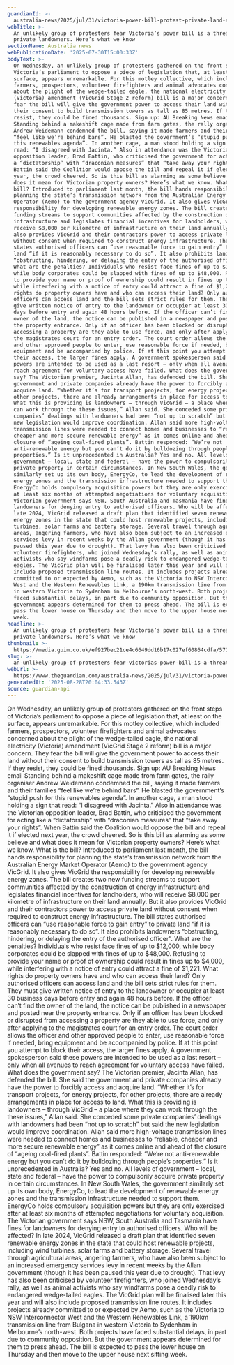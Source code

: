 ```yaml
---
guardianId: >-
  australia-news/2025/jul/31/victoria-power-bill-protest-private-land-electricity-transmission-towers-what-we-know
webTitle: >-
  An unlikely group of protesters fear Victoria’s power bill is a threat to
  private landowners. Here’s what we know
sectionName: Australia news
webPublicationDate: '2025-07-30T15:00:33Z'
bodyText: >-
  On Wednesday, an unlikely group of protesters gathered on the front steps of
  Victoria’s parliament to oppose a piece of legislation that, at least on the
  surface, appears unremarkable. For this motley collective, which included
  farmers, prospectors, volunteer firefighters and animal advocates concerned
  about the plight of the wedge-tailed eagle, the national electricity
  (Victoria) amendment (VicGrid Stage 2 reform) bill is a major concern. They
  fear the bill will give the government power to access their land without
  their consent to build transmission towers as tall as 85 metres. If they
  resist, they could be fined thousands. Sign up: AU Breaking News email
  Standing behind a makeshift cage made from farm gates, the rally organiser
  Andrew Weidemann condemned the bill, saying it made farmers and their families
  “feel like we’re behind bars”. He blasted the government’s “stupid push for
  this renewables agenda”. In another cage, a man stood holding a sign that
  read: “I disagreed with Jacinta.” Also in attendance was the Victorian
  opposition leader, Brad Battin, who criticised the government for acting like
  a “dictatorship” with “draconian measures” that “take away your rights”. When
  Battin said the Coalition would oppose the bill and repeal it if elected next
  year, the crowd cheered. So is this bill as alarming as some believe and what
  does it mean for Victorian property owners? Here’s what we know. What is the
  bill? Introduced to parliament last month, the bill hands responsibility for
  planning the state’s transmission network from the Australian Energy Market
  Operator (Aemo) to the government agency VicGrid. It also gives VicGrid the
  responsibility for developing renewable energy zones. The bill creates two new
  funding streams to support communities affected by the construction of energy
  infrastructure and legislates financial incentives for landholders, who will
  receive $8,000 per kilometre of infrastructure on their land annually. But it
  also provides VicGrid and their contractors power to access private land
  without consent when required to construct energy infrastructure. The bill
  states authorised officers can “use reasonable force to gain entry” to private
  land “if it is reasonably necessary to do so”. It also prohibits landowners
  “obstructing, hindering, or delaying the entry of the authorised officer”.
  What are the penalties? Individuals who resist face fines of up to $12,000,
  while body corporates could be slapped with fines of up to $48,000. Refusing
  to provide your name or proof of ownership could result in fines up to $4,000,
  while interfering with a notice of entry could attract a fine of $1,221. What
  rights do property owners have and who can access their land? Only authorised
  officers can access land and the bill sets strict rules for them. They must
  give written notice of entry to the landowner or occupier at least 30 business
  days before entry and again 48 hours before. If the officer can’t find the
  owner of the land, the notice can be published in a newspaper and posted near
  the property entrance. Only if an officer has been blocked or disrupted from
  accessing a property are they able to use force, and only after applying to
  the magistrates court for an entry order. The court order allows the officer
  and other approved people to enter, use reasonable force if needed, bring
  equipment and be accompanied by police. If at this point you attempt to block
  their access, the larger fines apply. A government spokesperson said these
  powers are intended to be used as a last resort – only when all avenues to
  reach agreement for voluntary access have failed. What does the government
  say? The Victorian premier, Jacinta Allan, has defended the bill. She said the
  government and private companies already have the power to forcibly access and
  acquire land. “Whether it’s for transport projects, for energy projects, for
  other projects, there are already arrangements in place for access to land.
  What this is providing is landowners – through VicGrid – a place where they
  can work through the these issues,” Allan said. She conceded some private
  companies’ dealings with landowners had been “not up to scratch” but said the
  new legislation would improve coordination. Allan said more high-voltage
  transmission lines were needed to connect homes and businesses to “reliable,
  cheaper and more secure renewable energy” as it comes online and ahead of the
  closure of “ageing coal-fired plants”. Battin responded: “We’re not
  anti-renewable energy but you can’t do it by bulldozing through people’s
  properties.” Is it unprecedented in Australia? Yes and no. All levels of
  government – local, state and federal – have the power to compulsorily acquire
  private property in certain circumstances. In New South Wales, the government
  similarly set up its own body, EnergyCo, to lead the development of renewable
  energy zones and the transmission infrastructure needed to support them.
  EnergyCo holds compulsory acquisition powers but they are only exercised after
  at least six months of attempted negotiations for voluntary acquisition. The
  Victorian government says NSW, South Australia and Tasmania have fines for
  landowners for denying entry to authorised officers. Who will be affected? In
  late 2024, VicGrid released a draft plan that identified seven renewable
  energy zones in the state that could host renewable projects, including wind
  turbines, solar farms and battery storage. Several travel through agricultural
  areas, angering farmers, who have also been subject to an increased emergency
  services levy in recent weeks by the Allan government (though it has been
  paused this year due to drought). That levy has also been criticised by
  volunteer firefighters, who joined Wednesday’s rally, as well as animal
  activists who say windfarms pose a deadly risk to endangered wedge-tailed
  eagles. The VicGrid plan will be finalised later this year and will also
  include proposed transmission line routes. It includes projects already
  committed to or expected by Aemo, such as the Victoria to NSW Interconnector
  West and the Western Renewables Link, a 190km transmission line from Bulgana
  in western Victoria to Sydenham in Melbourne’s north-west. Both projects have
  faced substantial delays, in part due to community opposition. But the
  government appears determined for them to press ahead. The bill is expected to
  pass the lower house on Thursday and then move to the upper house next sitting
  week.
headline: >-
  An unlikely group of protesters fear Victoria’s power bill is a threat to
  private landowners. Here’s what we know
thumbnail: >-
  https://media.guim.co.uk/ef927bec21ce4c6649dd16b17c027ef60864cdfa/571_0_6713_5370/500.jpg
slug: >-
  an-unlikely-group-of-protesters-fear-victorias-power-bill-is-a-threat-to-private-landowners-heres-what-we-know
webUrl: >-
  https://www.theguardian.com/australia-news/2025/jul/31/victoria-power-bill-protest-private-land-electricity-transmission-towers-what-we-know
generatedAt: '2025-08-28T20:04:33.543Z'
source: guardian-api
---
```

On Wednesday, an unlikely group of protesters gathered on the front steps of Victoria’s parliament to oppose a piece of legislation that, at least on the surface, appears unremarkable. For this motley collective, which included farmers, prospectors, volunteer firefighters and animal advocates concerned about the plight of the wedge-tailed eagle, the national electricity (Victoria) amendment (VicGrid Stage 2 reform) bill is a major concern. They fear the bill will give the government power to access their land without their consent to build transmission towers as tall as 85 metres. If they resist, they could be fined thousands. Sign up: AU Breaking News email Standing behind a makeshift cage made from farm gates, the rally organiser Andrew Weidemann condemned the bill, saying it made farmers and their families “feel like we’re behind bars”. He blasted the government’s “stupid push for this renewables agenda”. In another cage, a man stood holding a sign that read: “I disagreed with Jacinta.” Also in attendance was the Victorian opposition leader, Brad Battin, who criticised the government for acting like a “dictatorship” with “draconian measures” that “take away your rights”. When Battin said the Coalition would oppose the bill and repeal it if elected next year, the crowd cheered. So is this bill as alarming as some believe and what does it mean for Victorian property owners? Here’s what we know. What is the bill? Introduced to parliament last month, the bill hands responsibility for planning the state’s transmission network from the Australian Energy Market Operator (Aemo) to the government agency VicGrid. It also gives VicGrid the responsibility for developing renewable energy zones. The bill creates two new funding streams to support communities affected by the construction of energy infrastructure and legislates financial incentives for landholders, who will receive $8,000 per kilometre of infrastructure on their land annually. But it also provides VicGrid and their contractors power to access private land without consent when required to construct energy infrastructure. The bill states authorised officers can “use reasonable force to gain entry” to private land “if it is reasonably necessary to do so”. It also prohibits landowners “obstructing, hindering, or delaying the entry of the authorised officer”. What are the penalties? Individuals who resist face fines of up to $12,000, while body corporates could be slapped with fines of up to $48,000. Refusing to provide your name or proof of ownership could result in fines up to $4,000, while interfering with a notice of entry could attract a fine of $1,221. What rights do property owners have and who can access their land? Only authorised officers can access land and the bill sets strict rules for them. They must give written notice of entry to the landowner or occupier at least 30 business days before entry and again 48 hours before. If the officer can’t find the owner of the land, the notice can be published in a newspaper and posted near the property entrance. Only if an officer has been blocked or disrupted from accessing a property are they able to use force, and only after applying to the magistrates court for an entry order. The court order allows the officer and other approved people to enter, use reasonable force if needed, bring equipment and be accompanied by police. If at this point you attempt to block their access, the larger fines apply. A government spokesperson said these powers are intended to be used as a last resort – only when all avenues to reach agreement for voluntary access have failed. What does the government say? The Victorian premier, Jacinta Allan, has defended the bill. She said the government and private companies already have the power to forcibly access and acquire land. “Whether it’s for transport projects, for energy projects, for other projects, there are already arrangements in place for access to land. What this is providing is landowners – through VicGrid – a place where they can work through the these issues,” Allan said. She conceded some private companies’ dealings with landowners had been “not up to scratch” but said the new legislation would improve coordination. Allan said more high-voltage transmission lines were needed to connect homes and businesses to “reliable, cheaper and more secure renewable energy” as it comes online and ahead of the closure of “ageing coal-fired plants”. Battin responded: “We’re not anti-renewable energy but you can’t do it by bulldozing through people’s properties.” Is it unprecedented in Australia? Yes and no. All levels of government – local, state and federal – have the power to compulsorily acquire private property in certain circumstances. In New South Wales, the government similarly set up its own body, EnergyCo, to lead the development of renewable energy zones and the transmission infrastructure needed to support them. EnergyCo holds compulsory acquisition powers but they are only exercised after at least six months of attempted negotiations for voluntary acquisition. The Victorian government says NSW, South Australia and Tasmania have fines for landowners for denying entry to authorised officers. Who will be affected? In late 2024, VicGrid released a draft plan that identified seven renewable energy zones in the state that could host renewable projects, including wind turbines, solar farms and battery storage. Several travel through agricultural areas, angering farmers, who have also been subject to an increased emergency services levy in recent weeks by the Allan government (though it has been paused this year due to drought). That levy has also been criticised by volunteer firefighters, who joined Wednesday’s rally, as well as animal activists who say windfarms pose a deadly risk to endangered wedge-tailed eagles. The VicGrid plan will be finalised later this year and will also include proposed transmission line routes. It includes projects already committed to or expected by Aemo, such as the Victoria to NSW Interconnector West and the Western Renewables Link, a 190km transmission line from Bulgana in western Victoria to Sydenham in Melbourne’s north-west. Both projects have faced substantial delays, in part due to community opposition. But the government appears determined for them to press ahead. The bill is expected to pass the lower house on Thursday and then move to the upper house next sitting week.
